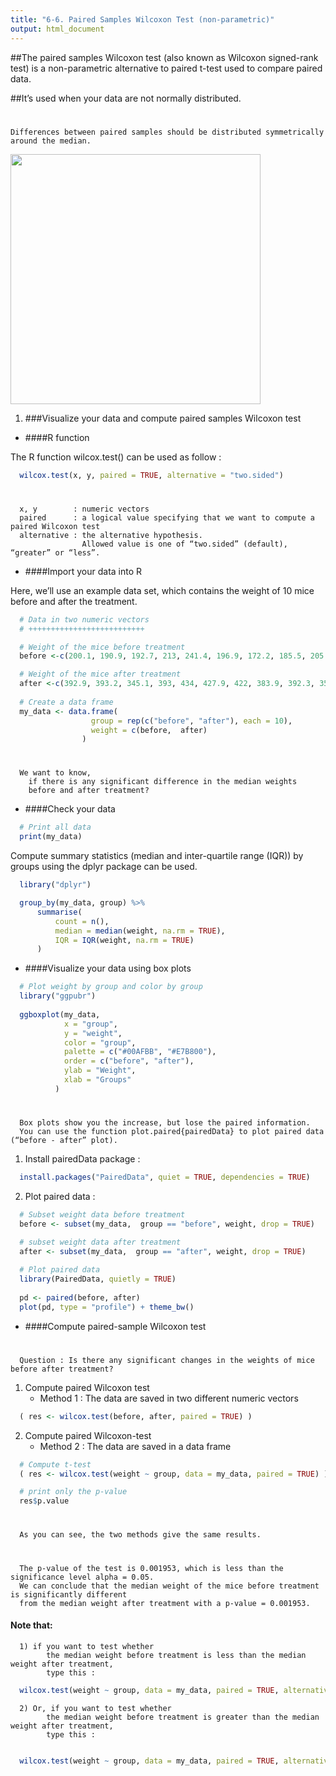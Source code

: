 ```yaml
---
title: "6-6. Paired Samples Wilcoxon Test (non-parametric)"
output: html_document
---
```


##The paired samples Wilcoxon test (also known as Wilcoxon signed-rank test) is a non-parametric alternative to paired t-test used to compare paired data.

##It’s used when your data are not normally distributed.

#
    Differences between paired samples should be distributed symmetrically around the median.

![](images/paired-samples-wilcoxon-test.png){width=400px}


(@) ###Visualize your data and compute paired samples Wilcoxon test

+ ####R function

The R function wilcox.test() can be used as follow :

```r
  wilcox.test(x, y, paired = TRUE, alternative = "two.sided")
```

#
      x, y        : numeric vectors
      paired      : a logical value specifying that we want to compute a paired Wilcoxon test
      alternative : the alternative hypothesis.
                    Allowed value is one of “two.sided” (default), “greater” or “less”.



+ ####Import your data into R

Here, we’ll use an example data set, which contains the weight of 10 mice 
before and after the treatment.

```r
  # Data in two numeric vectors
  # ++++++++++++++++++++++++++

  # Weight of the mice before treatment
  before <-c(200.1, 190.9, 192.7, 213, 241.4, 196.9, 172.2, 185.5, 205.2, 193.7)

  # Weight of the mice after treatment
  after <-c(392.9, 393.2, 345.1, 393, 434, 427.9, 422, 383.9, 392.3, 352.2)
  
  # Create a data frame
  my_data <- data.frame( 
                  group = rep(c("before", "after"), each = 10),
                  weight = c(before,  after)
                )
```

#
      We want to know, 
        if there is any significant difference in the median weights 
        before and after treatment?


+ ####Check your data

```r
  # Print all data
  print(my_data)
```

Compute summary statistics (median and inter-quartile range (IQR)) 
by groups using the dplyr package can be used.

```r
  library("dplyr")

  group_by(my_data, group) %>%
      summarise(
          count = n(),
          median = median(weight, na.rm = TRUE),
          IQR = IQR(weight, na.rm = TRUE)
      )
```


+ ####Visualize your data using box plots

```r
  # Plot weight by group and color by group
  library("ggpubr")
  
  ggboxplot(my_data, 
            x = "group", 
            y = "weight", 
            color = "group", 
            palette = c("#00AFBB", "#E7B800"),
            order = c("before", "after"),
            ylab = "Weight", 
            xlab = "Groups"
          )
```

#
      Box plots show you the increase, but lose the paired information.
      You can use the function plot.paired{pairedData} to plot paired data (“before - after” plot).

1) Install pairedData package :

```r
  install.packages("PairedData", quiet = TRUE, dependencies = TRUE)
```

2) Plot paired data :

```r
  # Subset weight data before treatment
  before <- subset(my_data,  group == "before", weight, drop = TRUE)

  # subset weight data after treatment
  after <- subset(my_data,  group == "after", weight, drop = TRUE)
  
  # Plot paired data
  library(PairedData, quietly = TRUE)
  
  pd <- paired(before, after)
  plot(pd, type = "profile") + theme_bw()
```


+ ####Compute paired-sample Wilcoxon test

#
      Question : Is there any significant changes in the weights of mice before after treatment?

1) Compute paired Wilcoxon test
    - Method 1 : The data are saved in two different numeric vectors

```r
  ( res <- wilcox.test(before, after, paired = TRUE) )
```

2) Compute paired Wilcoxon-test
    - Method 2 : The data are saved in a data frame

```r
  # Compute t-test
  ( res <- wilcox.test(weight ~ group, data = my_data, paired = TRUE) )

  # print only the p-value
  res$p.value
```

#
      As you can see, the two methods give the same results.
    
#
      The p-value of the test is 0.001953, which is less than the significance level alpha = 0.05.
      We can conclude that the median weight of the mice before treatment is significantly different 
      from the median weight after treatment with a p-value = 0.001953.


#### Note that:

      1) if you want to test whether 
            the median weight before treatment is less than the median weight after treatment,
            type this :

```r
  wilcox.test(weight ~ group, data = my_data, paired = TRUE, alternative = "less")
```

      2) Or, if you want to test whether 
            the median weight before treatment is greater than the median weight after treatment,
            type this :
        
```r
  wilcox.test(weight ~ group, data = my_data, paired = TRUE, alternative = "greater")
```

